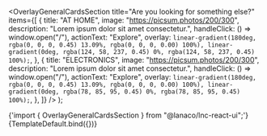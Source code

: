 

<Meta
  title="Landing sections/Overlay General Cards Section"
  component={OverlayGeneralCardsSection}
/>

  <OverlayGeneralCardsSection
    title="Are you looking for something else?"
    items={[
      {
        title: "AT HOME",
        image: "https://picsum.photos/200/300",
        description: "Lorem ipsum dolor sit amet consectetur.",
        handleClick: () => window.open("/"),
        actionText: "Explore",
        overlay: `linear-gradient(180deg, rgba(0, 0, 0, 0.45) 13.09%, rgba(0, 0, 0, 0.00) 100%), linear-gradient(0deg, rgba(124, 58, 237, 0.45) 0%, rgba(124, 58, 237, 0.45) 100%);`,
      },
      {
        title: "ELECTRONICS",
        image: "https://picsum.photos/200/300",
        description: "Lorem ipsum dolor sit amet consectetur.",
        handleClick: () => window.open("/"),
        actionText: "Explore",
        overlay: `linear-gradient(180deg, rgba(0, 0, 0, 0.45) 13.09%, rgba(0, 0, 0, 0.00) 100%), linear-gradient(0deg, rgba(78, 85, 95, 0.45) 0%, rgba(78, 85, 95, 0.45) 100%);`,
      },
    ]}
  />
);

<SyntaxHighlighter language="jsx" style={nord}>
  {'import { OverlayGeneralCardsSection } from "@lanaco/lnc-react-ui";'}
</SyntaxHighlighter>

<Canvas>
  <Story name="Default" args={{}}>
    {TemplateDefault.bind({})}
  </Story>
</Canvas>
